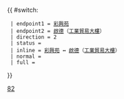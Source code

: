 {{ #switch: {{{format|}}}
  | endpoint1 = [[彩興苑]]
  | endpoint2 = [[啟德]]（[[工業貿易大樓]]）
  | direction = 2
  | status = 
  | inline = [[彩興苑]] ↔ [[啟德]]（[[工業貿易大樓]]）
  | normal =
  | full =
}}<noinclude>[[Category:九龍專線小巴路線模板|82]]</noinclude>